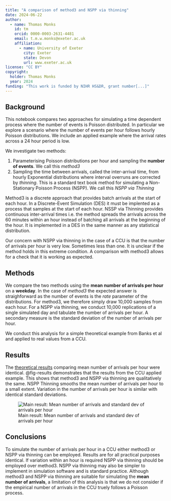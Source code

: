 ```yaml
---
title: "A comparison of method3 and NSPP via thinning"
date: 2024-06-22
author:
  - name: Thomas Monks
    id: tm
    orcid: 0000-0003-2631-4481
    email: t.m.w.monks@exeter.ac.uk
    affiliation: 
      - name: University of Exeter
        city: Exeter 
        state: Devon
        url: www.exeter.ac.uk
license: "CC BY"
copyright: 
  holder: Thomas Monks
  year: 2024
funding: "This work is funded by NIHR HS&DR, grant number[...]"
---
```


## Background

This notebook compares two approaches for simulating a time dependent process where the number of events is Poisson distributed.  In particular we explore a scenario where the number of events per hour follows hourly Poisson distributions.  We include an applied example where the arrival rates across a 24 hour period is low.

We investigate two methods:

1. Parameterising Poisson distributions per hour and sampling the **number of events**. We call this *method3*
2. Sampling the time between arrivals, called the inter-arrival time, from hourly Exponential distributions where interval overruns are corrected by *thinning*. This is a standard text book method for simulating a Non-Stationary Poisson Process (NSPP). We call this *NSPP via Thinning*

Method3 is a discrete approach that provides batch arrivals at the start of each hour.  In a Discrete-Event Simulation (DES) it must be implented as a process that samples at the start of each hour. NSSP via Thinning provides continuous inter-arrival times i.e. the method spreads the arrivals across the 60 minutes within an hour instead of batching all arrivals at the beginning of the hour.  It is implemented in a DES in the same manner as any statistical distribution.

::: {.callout-important}
Our concern with NSPP via thinning in the case of a CCU is that the number of arrivals per hour is very low. Sometimes less than one. It is unclear if the method holds in this extreme condition. A comparison with method3 allows for a check that it is working as expected.
:::

## Methods

We compare the two methods using the **mean number of arrivals per hour** on a **weekday**. In the case of *method3* the expected answer is straighforward as the number of events is the *rate* parameter of the distributions. For method3, we therefore simply draw 10,000 samples from each hour. For a NSPP via thinning, we conduct 10,000 replications of a single simulated day and tabulate the number of arrivals per hour. A secondary measure is the standard deviation of the number of arrivals per hour. 

We conduct this analysis for a simple theoretical example from Banks et al and applied to real values from a CCU.

## Results

The [theoretical results](./01_theory/02_thinning_banks.ipynb) comparing mean number of arrivals per hour were identical.  @fig-results demonstrates that the results from the CCU applied example. This shows that method3 and NSPP via thinning are qualitatively the same.  NSPP Thinning smooths the mean number of arrivals per hour to a small extent.  Variation in the number of arrivals per hour is similar with identical standard deviations.

![Main result: Mean number of arrivals and standard dev of arrivals per hour](./02_applied/comparison_weekday.png){#fig-results fig-alt="comparison}

## Conclusions

To simulate the number of arrivals per hour in a CCU either method3 or NSPP via thinning can be employed. Results are for all practical purposes identical. If variation within an hour is required NSPP via thinning should be employed over method3.  NSPP via thinning may also be simpler to implement in simulation software and is standard practice.  Although method3 and NSPP via thinning are suitable for simulating the **mean number of arrivals**, a limitation of this analysis is that we do not consider if the empirical number of arrivals in the CCU truely follows a Poisson process.
